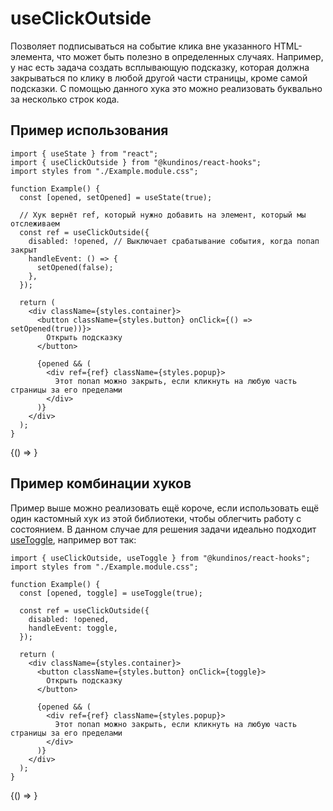 
# useClickOutside

Позволяет подписываться на событие клика вне указанного HTML-элемента, что может быть полезно в определенных случаях.
Например, у нас есть задача создать всплывающую подсказку, которая должна закрываться по клику в любой другой части страницы, кроме самой подсказки.
С помощью данного хука это можно реализовать буквально за несколько строк кода.

## Пример использования

```tsx
import { useState } from "react";
import { useClickOutside } from "@kundinos/react-hooks";
import styles from "./Example.module.css";

function Example() {
  const [opened, setOpened] = useState(true);

  // Хук вернёт ref, который нужно добавить на элемент, который мы отслеживаем
  const ref = useClickOutside({
    disabled: !opened, // Выключает срабатывание события, когда попап закрыт
    handleEvent: () => {
      setOpened(false);
    },
  });

  return (
    <div className={styles.container}>
      <button className={styles.button} onClick={() => setOpened(true))}>
        Открыть подсказку
      </button>

      {opened && (
        <div ref={ref} className={styles.popup}>
          Этот попап можно закрыть, если кликнуть на любую часть страницы за его пределами
        </div>
      )}
    </div>
  );
}
```

<ExampleWrapper>
  <BrowserOnly>{() => <SimpleExample />}</BrowserOnly>
</ExampleWrapper>

## Пример комбинации хуков

Пример выше можно реализовать ещё короче, если использовать ещё один кастомный хук из этой библиотеки, чтобы облегчить работу с состоянием.
В данном случае для решения задачи идеально подходит [useToggle](./use-toggle.mdx), например вот так:

```tsx
import { useClickOutside, useToggle } from "@kundinos/react-hooks";
import styles from "./Example.module.css";

function Example() {
  const [opened, toggle] = useToggle(true);

  const ref = useClickOutside({
    disabled: !opened,
    handleEvent: toggle,
  });

  return (
    <div className={styles.container}>
      <button className={styles.button} onClick={toggle}>
        Открыть подсказку
      </button>

      {opened && (
        <div ref={ref} className={styles.popup}>
          Этот попап можно закрыть, если кликнуть на любую часть страницы за его пределами
        </div>
      )}
    </div>
  );
}
```

<ExampleWrapper>
  <BrowserOnly>{() => <ComboExample />}</BrowserOnly>
</ExampleWrapper>
